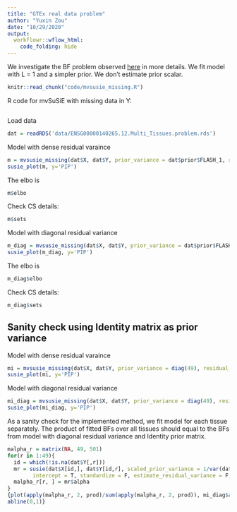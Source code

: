 ```yaml
---
title: "GTEx real data problem"
author: "Yuxin Zou"
date: "10/29/2020"
output:
  workflowr::wflow_html:
    code_folding: hide
---
```


We investigate the BF problem observed [here](GTExprofile.html) in more details. We fit model with L = 1 and a simpler prior. We don't estimate prior scalar.

```r
knitr::read_chunk("code/mvsusie_missing.R")
```

R code for mvSuSiE with missing data in Y:
```r
```

Load data
```r
dat = readRDS('data/ENSG00000140265.12.Multi_Tissues.problem.rds')
```

Model with dense residual varaince
```r
m = mvsusie_missing(dat$X, dat$Y, prior_variance = dat$prior$FLASH_1, residual_variance = dat$residual_var, L = 1, approximate=FALSE, compute_objective = T)
susie_plot(m, y='PIP')
```

The elbo is
```r
m$elbo
```

Check CS details:
```r
m$sets
```

Model with diagonal residual variance
```r
m_diag = mvsusie_missing(dat$X, dat$Y, prior_variance = dat$prior$FLASH_1, residual_variance = diag(diag(dat$residual_var)), L = 1, approximate=TRUE, compute_objective = T)
susie_plot(m_diag, y='PIP')
```

The elbo is
```r
m_diag$elbo
```

Check CS details:
```r
m_diag$sets
```

## Sanity check using Identity matrix as prior variance

Model with dense residual varaince
```r
mi = mvsusie_missing(dat$X, dat$Y, prior_variance = diag(49), residual_variance = dat$residual_var, L = 1, approximate=FALSE, compute_objective = T)
susie_plot(mi, y='PIP')
```

Model with diagonal residual variance
```r
mi_diag = mvsusie_missing(dat$X, dat$Y, prior_variance = diag(49), residual_variance = diag(diag(dat$residual_var)), L = 1, approximate=TRUE, compute_objective = T)
susie_plot(mi_diag, y='PIP')
```

As a sanity check for the implemented method, we fit model for each tissue separately. The product of fitted BFs over all tissues should equal to the BFs from model with diagonal residual variance and Identity prior matrix.

```r
malpha_r = matrix(NA, 49, 501)
for(r in 1:49){
  id = which(!is.na(dat$Y[,r]))
  mr = susie(dat$X[id,], dat$Y[id,r], scaled_prior_variance = 1/var(dat$Y[,r], na.rm=T) , residual_variance = diag(dat$residual_var)[r], L=1,
        intercept = T, standardize = F, estimate_residual_variance = F, estimate_prior_variance = F)
  malpha_r[r, ] = mr$alpha
}
{plot(apply(malpha_r, 2, prod)/sum(apply(malpha_r, 2, prod)), mi_diag$alpha, xlab='product of BF', ylab='BF from mvsusie')
abline(0,1)}
```
